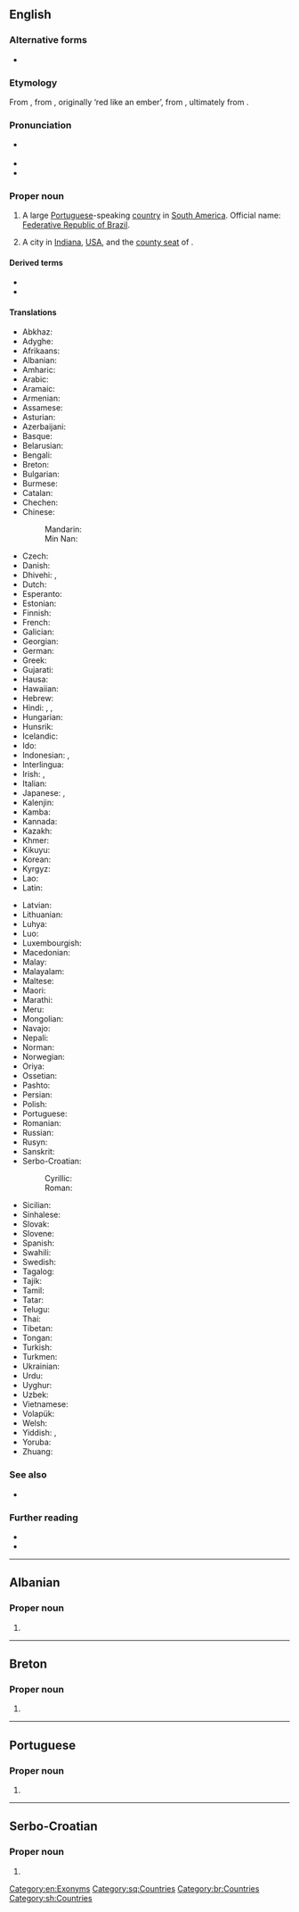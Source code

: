 {{also|brazil}}
==English==

===Alternative forms===
* {{alter|en|Brasil||archaic}}

===Etymology===
From {{der|en|pt|Brasil}}, from {{m|pt|brasil||brazilwood}}, originally ‘red like an ember’, from {{m|pt|brasa||ember}}, ultimately from {{der|en|gem-pro|*brasō||gleed, crackling coal}}.

===Pronunciation===
* {{a|UK|US}} {{IPA|/bɹəˈzɪl/|lang=en}}
* {{audio|en-us-Brazil.ogg|Audio (US)|lang=en}}
* {{rhymes|ɪl|lang=en}}

===Proper noun===
{{en-proper noun}}

# {{senseid|en|Q155}}A large [[Portuguese]]-speaking [[country]] in [[South America]]. Official name: [[Federative Republic of Brazil]].
# A city in [[Indiana]], [[USA]], and the [[county seat]] of {{l|en|Clay County}}.

====Derived terms====
* {{l|en|Brazilian}}
* {{l|en|Brazil nut}}

====Translations====
{{trans-top|id=Q155|Portuguese-speaking country in South America}}
* Abkhaz: {{t|ab|Бразилия}}
* Adyghe: {{t|ady|Бразилие}}
* Afrikaans: {{t|af|Brasilië}}
* Albanian: {{t+|sq|Brazili}}
* Amharic: {{t|am|ብራዚል}}
* Arabic: {{t|ar|اَلْبَرَازِيل|f}}
* Aramaic: {{t|arc|ܒܪܐܙܝܠ}}
* Armenian: {{t+|hy|Բրազիլիա}}
* Assamese: {{t|as|ব্ৰাজিল}}
* Asturian: {{t+|ast|Brasil}}
* Azerbaijani: {{t+|az|Braziliya}}
* Basque: {{t|eu|Brasil}}
* Belarusian: {{t|be|Бразі́лія|f}}
* Bengali: {{t|bn|ব্রাজিল}}
* Breton: {{t+|br|Brazil}}
* Bulgarian: {{t|bg|Брази́лия|f}}
* Burmese: {{t|my|ဘရာဇီး}}
* Catalan: {{t+|ca|Brasil}}
* Chechen: {{t|ce|Бразили}}
* Chinese:
*: Mandarin: {{t+|cmn|巴西|tr=Bāxī}}
*: Min Nan: {{t|nan|巴西|tr=Pa-se}}
* Czech: {{t+|cs|Brazílie|f}}
* Danish: {{t+|da|Brasilien}}
* Dhivehi: {{t|dv|ބްރެޒިލް}}, {{t|dv|ބުރެޒިލް}}
* Dutch: {{t+|nl|Brazilië}}
* Esperanto: {{t+|eo|Brazilo}}
* Estonian: {{t+|et|Brasiilia}}
* Finnish: {{t+|fi|Brasilia}}
* French: {{t+|fr|Brésil|m}}
* Galician: {{t+|gl|Brasil|m}}
* Georgian: {{t+|ka|ბრაზილია}}
* German: {{t+|de|Brasilien|n}}
* Greek: {{t+|el|Βραζιλία|f}}
* Gujarati: {{t|gu|બ્રાઝીલ}}
* Hausa: {{t|ha|Birazil}}
* Hawaiian: {{t|haw|Palakila}}
* Hebrew: {{t+|he|בְּרָזִיל|tr=brazil}}
* Hindi: {{t|hi|ब्राज़िल}}, {{t+|hi|ब्राज़ील}}, {{t|hi|ब्राजील}}
* Hungarian: {{t+|hu|Brazília}}
* Hunsrik: {{t|hrx|Brasil|m}}
* Icelandic: {{t+|is|Brasilía|f}}
* Ido: {{t+|io|Brazilia}}
* Indonesian: {{t+|id|Brasil}}, {{t+|id|Brazil}}
* Interlingua: {{t|ia|Brasil}}
* Irish: {{t|ga|Brasaíl|alt=An Bhrasaíl|f}}, {{t|ga|Poblacht Chónaidhmitheach na Brasaíle|f}}
* Italian: {{t+|it|Brasile|m}}
* Japanese: {{t+|ja|ブラジル|tr=Burajiru}}, {{t+|ja|伯剌西爾|tr=Burajiru}} {{qualifier|rare}}
* Kalenjin: {{t|kln|Brazili}}
* Kamba: {{t|kam|Mbkasili}}
* Kannada: {{t+|kn|ಬ್ರೆಜಿಲ್}}
* Kazakh: {{t|kk|Бразилия}}
* Khmer: {{t+|km|ប្រេស៊ីល}}
* Kikuyu: {{t|ki|Buraziri}}
* Korean: {{t|ko|^브라질}}
* Kyrgyz: {{t+|ky|Бразилия}}
* Lao: {{t|lo|ບຣາຊິລ}}
* Latin: {{t+|la|Brasilia}}
{{trans-mid}}
* Latvian: {{t+|lv|Brazīlija|f}}
* Lithuanian: {{t+|lt|Brazilija|f}}
* Luhya: {{t|luy|Brazil}}
* Luo: {{t|luo|Brasil}}
* Luxembourgish: {{t+|lb|Brasilien|n}}
* Macedonian: {{t+|mk|Бразил|m}}
* Malay: {{t|ms|Brazil}}
* Malayalam: {{t|ml|ബ്രസീൽ}}
* Maltese: {{t|mt|Brażil|alt=il-Brażil}}
* Maori: {{t|mi|Parīhi}}
* Marathi: {{t|mr|ब्राझिल}}
* Meru: {{t|mer|Braziri}}
* Mongolian: {{t|mn|Бразил}}
* Navajo: {{t|nv|Bwazííl}}
* Nepali: {{t|ne|ब्राजिल|tr=brājil}}
* Norman: {{t|nrf|Brési|m}}
* Norwegian: {{t+|no|Brasil}}
* Oriya: {{t|or|ବ୍ରାଜିଲ}}
* Ossetian: {{t|os|Бразили}}
* Pashto: {{t|ps|برازيل|m|tr=barazíl}}
* Persian: {{t+|fa|برزیل|tr=berezil}}
* Polish: {{t+|pl|Brazylia|f}}
* Portuguese: {{t+|pt|Brasil|m}}
* Romanian: {{t+|ro|Brazilia|f}}
* Russian: {{t+|ru|Брази́лия|f}}
* Rusyn: {{t|rue|Бразі́лія|f}}
* Sanskrit: {{t|sa|ब्रासील}}
* Serbo-Croatian:
*: Cyrillic: {{t|sh|Бразил|m}}
*: Roman: {{t+|sh|Brazil|m}}
* Sicilian: {{t+|scn|Brasili|m}}
* Sinhalese: {{t|si|බ්‍රසීලය}}
* Slovak: {{t+|sk|Brazília|f}}
* Slovene: {{t+|sl|Brazílija|f}}
* Spanish: {{t+|es|Brasil|m}}
* Swahili: {{t+|sw|Brazili}}
* Swedish: {{t+|sv|Brasilien}}
* Tagalog: {{t|tl|Brazil}}
* Tajik: {{t+|tg|Бразилия}}
* Tamil: {{t+|ta|பிரேசில்}}
* Tatar: {{t+|tt|Бразилия}}
* Telugu: {{t+|te|బ్రెజిల్}}
* Thai: {{t+|th|บราซิล}}
* Tibetan: {{t|bo|པུ་རུ་ཟིལ}}
* Tongan: {{t|to|Palāsili}}
* Turkish: {{t+|tr|Brezilya}}
* Turkmen: {{t|tk|Braziliýa}}
* Ukrainian: {{t+|uk|Брази́лія|f}}
* Urdu: {{t|ur|برازیل|tr=brāzil}}
* Uyghur: {{t|ug|برازىلىيە}}
* Uzbek: {{t+|uz|Braziliya}}
* Vietnamese: {{t|vi|Bra-xin}}
* Volapük: {{t+|vo|Brasilän}}
* Welsh: {{t+|cy|Brasil}}
* Yiddish: {{t|yi|בראַזיל}}, {{t|yi|בראַזיליע}}
* Yoruba: {{t|yo|Bàràsílì}}
* Zhuang: {{t|za|Bahsih}}
{{trans-bottom}}

===See also===
* {{list:countries of South America/en}}{{topics|en|Countries in South America}}

===Further reading===
* {{pedialite}}
* {{pedia|Brazil (disambiguation)}}

[[Category:en:Exonyms]]
{{topics|en|Indiana, USA}}

----

==Albanian==

===Proper noun===
{{sq-proper noun|m|Brazili}}

# {{l|en|Brazil}}

[[Category:sq:Countries]]

----

==Breton==

===Proper noun===
{{head|br|proper noun}}

# {{l|en|Brazil}}

[[Category:br:Countries]]

----

==Portuguese==

===Proper noun===
{{pt-proper noun|m}}

# {{obsolete spelling of|Brasil|lang=pt}}

----

==Serbo-Croatian==

===Proper noun===
{{sh-proper noun|g=m}}

# {{l|en|Brazil}}

[[Category:sh:Countries]]